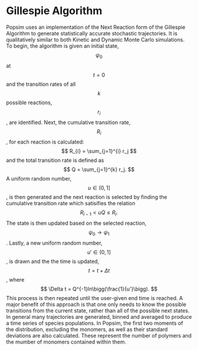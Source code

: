 # Gillespie Algorithm

Popsim uses an implementation of the Next Reaction form of the Gillespie Algorithm to generate
statistically accurate stochastic trajectories. It is qualitatively similar to both Kinetic
and Dynamic Monte Carlo simulations. To begin, the algorithm is given an initial state, $$\psi_0$$ at 
$$t = 0$$ and the transition rates of all $$k$$ possible reactions, $$r_i$$, are identified. Next, the 
cumulative transition rate, $$R_i$$, for each reaction is calculated:
$$
R_{i} = \sum_{j=1}^{i} r_j
$$
and the total transition rate is defined as
$$
Q = \sum_{j=1}^{k} r_j.
$$
A uniform random number, $$u\in(0,1]$$, is then generated and the next reaction is selected by finding 
the cumulative transition rate which satisifies the relation
$$
R_{i-1} < uQ \leq R_i.
$$
The state is then updated based on the selected reaction, $$\psi_0\to\psi_1$$. Lastly, a new uniform 
random number, $$u'\in(0,1]$$, is drawn and the the time is updated, $$t=t+\Delta t$$, where
$$
\Delta t = Q^{-1}ln\bigg(\frac{1}{u'}\bigg).
$$
This process is then repeated until the user-given end time is reached. A major benefit of this approach is that 
one only needs to know the possible transitions from the current state, rather than all of the possible next states.
In general many trajectories are generated, binned and averaged to produce a time series of species populations. In 
Popsim, the first two moments of the distribution, excluding the monomers, as well as their standard deviations are 
also calculated. These represent the number of polymers and the mumber of monomers contained within them. 